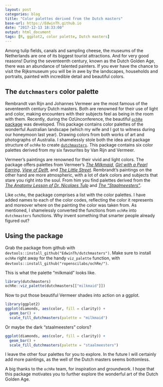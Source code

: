 ```yaml
---
layout: post
categories: blog
title: "Color palettes derived from the Dutch masters"
base-url: https://EdwinTh.github.io
date: "2017-12-13 18:33:00"
output: html_document
tags: [R, ggplot2, color palette, Dutch masters]
---
```


Among tulip fields, canals and sampling cheese, 
the museums of the Netherlands are one of its biggest tourist attractions. And 
for very good reasons! During the seventeenth century, known as the Dutch Golden 
Age, there was an abundance of talented painters. If you ever have
the chance to visit the Rijksmuseum you will be in awe by the landscapes,
households and portraits, painted with incredible detail and beautiful colors.

## The `dutchmasters` color palette

Rembrandt van Rijn and Johannes Vermeer are the most famous of the seventeenth
century Dutch masters. Both are renowned for their use of light and color,
making encounters with their subjects feel as being in the room with them.
Recently, during the OzUnconference, the beautiful [`ochRe` package](https://github.com/ropenscilabs/ochRe/) was 
developed. This package contains color palettes of the wonderful Australian 
landscape (which my wife and I got to witness during our honeymoon last 
year). Drawing colors from both works of art and photographs of Australia. 
I shamelessly stole both the idea and package structure of `ochRe` to create [`dutchmasters`](
https://github.com/EdwinTh/dutchmasters). This package contains six color 
palettes derived from my six favourites by Van Rijn and Vermeer.

Vermeer's paintings are renowned for their vivid and light colors. The package
offers palettes from Vermeer's [*The Milkmaid*](https://en.wikipedia.org/wiki/The_Milkmaid_(Vermeer)),
[*Girl with a Pearl Earring*](https://en.wikipedia.org/wiki/Girl_with_a_Pearl_Earring),
[*View of Delft*](https://en.wikipedia.org/wiki/View_of_Delft), and
[*The Little Street*](https://en.wikipedia.org/wiki/The_Little_Street).
Rembrandt's paintings on the other hand are more atmospheric, with a lot of dark
colors and subjects that stare you right into the soul. From him you find 
palettes derived from the [*The Anatomy Lesson of Dr. Nicolaes Tulp*](https://en.wikipedia.org/wiki/The_Anatomy_Lesson_of_Dr._Nicolaes_Tulp) 
and  [*The "Staalmeesters"*](https://en.wikipedia.org/wiki/Syndics_of_the_Drapers%27_Guild).

Like `ochRe`, the package comprises a list with the color palettes. I have added
names to each of the color codes, reflecting the color it represents and moreover
where on the painting the color was taken from. As mentioned, I shamelessly 
converted the functions from `ochRe` into `dutchmasters` functions. Why invent 
something that smarter people already figured out?

## Using the package

Grab the package from github with `devtools::install_github("EdwinTh/dutchmasters")`.
Make sure to install `ochRe` right away for the handy `viz_palette` function,
with `devtools::install_github("ropenscilabs/ochRe/")`.

This is what the palette "milkmaid" looks like.

```r
library(dutchmasters)
ochRe::viz_palette(dutchmasters[["milkmaid"]])
```

Now to put those beautiful Vermeer shades into action on a ggplot.

```r
library(ggplot2)
ggplot(diamonds, aes(color, fill = clarity)) +
  geom_bar() +
  scale_fill_dutchmasters(palette = "milkmaid")
```

Or maybe the dark "staalmeesters" colors?

```r
ggplot(diamonds, aes(color, fill = clarity)) +
  geom_bar() +
  scale_fill_dutchmasters(palette = "staalmeesters")
```

I leave the other four palettes for you to explore. In the future I will 
certainly add more paintings, as the well of the Dutch masters seems bottomless.

A big thanks to the `ochRe` team, for inspiration and groundwork. I hope that 
this package motivates you to further explore the wonderful art of the Dutch
Golden Age.
